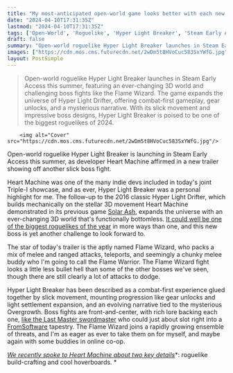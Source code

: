 ```yaml
---
title: "My most-anticipated open-world game looks better with each new trailer: Hyper Light Breaker shows off a fiery boss ahead of the roguelike's summer launch"
date: "2024-04-10T17:31:35Z"
lastmod: "2024-04-10T17:31:35Z"
tags: ['Open-World', 'Roguelike', 'Hyper Light Breaker', 'Steam Early Access', 'Heart Machine', 'Solar Ash', 'Hyper Light Drifter', 'Boss Fight', 'Flame Wizard', 'Flame Warrior', 'Bullet Hell', 'Elden Ring', 'FromSoftware', 'Roguelike Build-Crafting']
draft: false
summary: "Open-world roguelike Hyper Light Breaker launches in Steam Early Access this summer, featuring an ever-changing 3D world and challenging boss fights like the Flame Wizard. The game expands the universe of Hyper Light Drifter, offering combat-first gameplay, gear unlocks, and a mysterious narrative. With its slick movement and impressive boss designs, Hyper Light Breaker is poised to be one of the biggest roguelikes of 2024."
images: ["https://cdn.mos.cms.futurecdn.net/2wDm5t8HVoCuc583SxYWfG.jpg"]
layout: PostSimple
---
```

> Open-world roguelike Hyper Light Breaker launches in Steam Early Access this summer, featuring an ever-changing 3D world and challenging boss fights like the Flame Wizard. The game expands the universe of Hyper Light Drifter, offering combat-first gameplay, gear unlocks, and a mysterious narrative. With its slick movement and impressive boss designs, Hyper Light Breaker is poised to be one of the biggest roguelikes of 2024.


        <img alt="Cover" src="https://cdn.mos.cms.futurecdn.net/2wDm5t8HVoCuc583SxYWfG.jpg"/>
        
Open-world roguelike Hyper Light Breaker is launching in Steam Early Access this summer, as developer Heart Machine affirmed in a new trailer showing off another slick boss fight.

Heart Machine was one of the many indie devs included in today's joint Triple-I showcase, and as ever, Hyper Light Breaker was a personal highlight for me. The follow-up to the 2016 classic Hyper Light Drifter, which builds mechanically on the stellar 3D movement Heart Machine demonstrated in its previous game [<u>Solar Ash</u>](https://www.gamesradar.com/solar-ash-review-ceaseless-distilled-fun-the-best-type-of-game/), expands the universe with an ever-changing 3D world that's functionally bottomless. [<u>It could well be one of the biggest roguelikes of the year</u>](https://www.gamesradar.com/with-bottomless-open-world-combat-hyper-light-breaker-could-be-the-biggest-roguelike-of-2024-in-more-ways-than-one/) in more ways than one, and this new boss is yet another challenge to look forward to. 

The star of today's trailer is the aptly named Flame Wizard, who packs a mix of melee and ranged attacks, teleports, and seemingly a chunky melee buddy who I'm going to call the Flame Warrior. The Flame Wizard fight looks a little less bullet hell than some of the other bosses we've seen, though there are still clearly a lot of attacks to dodge.

Hyper Light Breaker has been described as a combat-first experience glued together by slick movement, mounting progression like gear unlocks and light settlement expansion, and an evolving narrative tied to the mysterious Overgrowth. Boss fights are front-and-center, with rich lore backing each one, [<u>like the Last Master swordmaster</u>](https://www.gamesradar.com/i-didnt-think-my-most-wanted-open-world-game-could-get-any-cooler-and-then-its-bosses-went-full-elden-ring/) who could just about slot right into a [FromSoftware](https://www.gamesradar.com/uk/tag/fromsoftware/) tapestry. The Flame Wizard joins a rapidly growing ensemble of threats, and I'm as eager as ever to take them on for myself, and maybe again with some buddies in online co-op.  

[<u><em>We recently spoke to Heart Machine about two key details</em></u>](https://www.gamesradar.com/dev-on-my-most-anticipated-open-world-game-talks-about-the-exact-things-i-was-hoping-for-roguelike-build-crafting-and-cool-hoverboards-in-hyper-light-breaker/)*: roguelike build-crafting and cool hoverboards. *
        